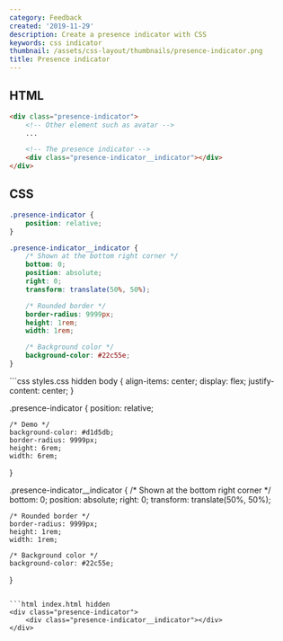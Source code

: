 ```yaml
---
category: Feedback
created: '2019-11-29'
description: Create a presence indicator with CSS
keywords: css indicator
thumbnail: /assets/css-layout/thumbnails/presence-indicator.png
title: Presence indicator
---
```


## HTML

```html index.html
<div class="presence-indicator">
    <!-- Other element such as avatar -->
    ...

    <!-- The presence indicator -->
    <div class="presence-indicator__indicator"></div>
</div>
```

## CSS

```css styles.css
.presence-indicator {
    position: relative;
}

.presence-indicator__indicator {
    /* Shown at the bottom right corner */
    bottom: 0;
    position: absolute;
    right: 0;
    transform: translate(50%, 50%);

    /* Rounded border */
    border-radius: 9999px;
    height: 1rem;
    width: 1rem;

    /* Background color */
    background-color: #22c55e;
}
```

<Playground>
```css styles.css hidden
body {
    align-items: center;
    display: flex;
    justify-content: center;
}

.presence-indicator {
    position: relative;

    /* Demo */
    background-color: #d1d5db;
    border-radius: 9999px;
    height: 6rem;
    width: 6rem;
}

.presence-indicator__indicator {
    /* Shown at the bottom right corner */
    bottom: 0;
    position: absolute;
    right: 0;
    transform: translate(50%, 50%);

    /* Rounded border */
    border-radius: 9999px;
    height: 1rem;
    width: 1rem;

    /* Background color */
    background-color: #22c55e;
}
```

```html index.html hidden
<div class="presence-indicator">
    <div class="presence-indicator__indicator"></div>
</div>
```
</Playground>

